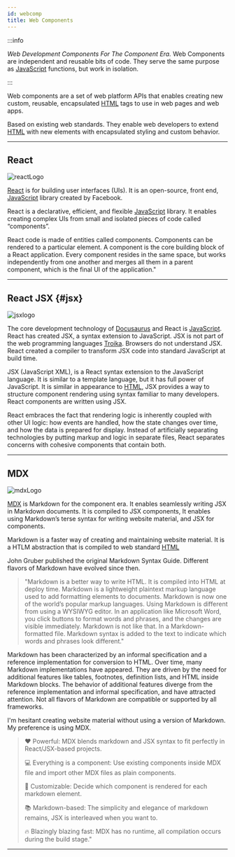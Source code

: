 ```yaml
---
id: webcomp
title: Web Components
---
```


:::info

_Web Development Components For The Component Era._ Web Components are independent and reusable bits of code. They serve the same purpose as [JavaScript](https://developer.mozilla.org/en-US/docs/Web/JavaScript) functions, but work in isolation.

:::

Web components are
a set of web platform APIs that enables creating new custom, reusable, encapsulated [HTML](https://developer.mozilla.org/en-US/docs/Web/HTML) tags to use in web pages and web apps.

Based on existing web standards. They enable web developers to extend [HTML](https://developer.mozilla.org/en-US/docs/Web/HTML) with new elements with encapsulated styling and custom behavior.

---

## React 

<!--
<img src="reactLogo.png" height=200 width=200 />
-->

![reactLogo](/img/reactLogo.png)

[React](https://reactjs.org/) is for building user interfaces (UIs). It is an open-source, front end, [JavaScript](https://developer.mozilla.org/en-US/docs/Web/JavaScript) library created by Facebook.

React is a declarative, efficient, and flexible [JavaScript](https://developer.mozilla.org/en-US/docs/Web/JavaScript) library. It enables creating complex UIs from small and isolated pieces of code called “components”.

React code is made of entities called components. Components can be rendered to a particular element. A component is the core building block of a React application. Every component resides in the same space, but works independently from one another and merges all them in a parent component, which is the final UI of the application."

---

## React JSX {#jsx}

<!--
<img src="jsxlogo.png" height=200 width=200 />
-->

![jsxlogo](/img/jsxlogo.png)

The core development technology of [Docusaurus](https://docusaurus.io) and React is [JavaScript](https://developer.mozilla.org/en-US/docs/Web/JavaScript). React has created JSX, a syntax extension to JavaScript. JSX is not part of the web programming languages [Troika](programming#troika). Browsers do not understand JSX. React created a compiler to transform JSX code into standard JavaScript at build time.

JSX (JavaScript XML), is a React syntax extension to the JavaScript language. It is similar to a template language, but it has full power of JavaScript. It is similar in appearance to [HTML](https://developer.mozilla.org/en-US/docs/Web/HTML), JSX provides a way to structure component rendering using syntax familiar to many developers. React components are written using JSX.

React embraces the fact that rendering logic is inherently coupled with other UI logic: how events are handled, how the state changes over time, and how the data is prepared for display.
Instead of artificially separating technologies by putting markup and logic in separate files, React separates concerns with cohesive components that contain both.

---

## MDX 

<!--
<img src="mdxLogo.png" height={50} width={100} />
-->

![mdxLogo](/img/mdxLogo.png)

[MDX](https://mdxjs.com/) is Markdown for the component era. It enables seamlessly writing JSX in Markdown documents. It is compiled to JSX components, It enables using Markdown’s terse syntax for writing website material, and JSX for components.

Markdown is a faster way of creating and maintaining website material. It is a HTLM abstraction that is compiled to web standard [HTML](https://developer.mozilla.org/en-US/docs/Web/HTML)

John Gruber published the original Markdown Syntax Guide. Different flavors of Markdown have evolved since then.

> "Markdown is a better way to write HTML. It is compiled into HTML at deploy time. Markdown is a lightweight plaintext markup language used to add formatting elements to documents. Markdown is now one of the world’s popular markup languages. Using Markdown is different from using a WYSIWYG editor. In an application like Microsoft Word, you click buttons to format words and phrases, and the changes are visible immediately. Markdown is not like that. In a Markdown-formatted file. Markdown syntax is added to the text to indicate which words and phrases look different."

Markdown has been characterized by an informal specification and a reference implementation for conversion to HTML. Over time, many Markdown implementations have appeared. They are driven by the need for additional features like tables, footnotes, definition lists, and HTML inside Markdown blocks. The behavior of additional features diverge from the reference implementation and informal specification, and have attracted attention. Not all flavors of Markdown are compatible or supported by all frameworks.

I'm hesitant creating website material without using a version of Markdown. My preference is using MDX.

> ❤️ Powerful: MDX blends markdown and JSX syntax to fit perfectly in React/JSX-based projects.
>
> 💻 Everything is a component: Use existing components inside MDX file and import other MDX files as plain components.
>
> 🔧 Customizable: Decide which component is rendered for each markdown element.
>
> 📚 Markdown-based: The simplicity and elegance of markdown remains, JSX is interleaved when you want to.
>
> 🔥 Blazingly blazing fast: MDX has no runtime, all compilation occurs during the build stage."

---
